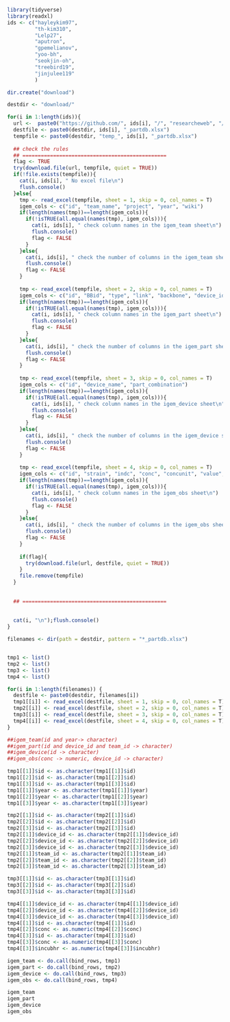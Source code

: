 ```r
library(tidyverse)
library(readxl)
ids <- c("hayleykim97", 
         "th-kim310",
         "Lelp27",
         "aputron",
         "gpemelianov",
         "yoo-bh",
         "seokjin-oh",
         "treebird19",
         "jinjulee119"
         )

dir.create("download")

destdir <- "download/"

for(i in 1:length(ids)){
  url <-  paste0("https://github.com/", ids[i], "/", "researcheweb", "/raw/main/download/partdb.xlsx")
  destfile <- paste0(destdir, ids[i], "_partdb.xlsx")
  tempfile <- paste0(destdir, "temp_", ids[i], "_partdb.xlsx")
  
  ## check the rules 
  ## ===============================================
  flag <- TRUE
  try(download.file(url, tempfile, quiet = TRUE))
  if(!file.exists(tempfile)){
    cat(i, ids[i], " No excel file\n")
    flush.console()
  }else{
    tmp <- read_excel(tempfile, sheet = 1, skip = 0, col_names = T)
    igem_cols <- c("id", "team_name", "project", "year", "wiki")
    if(length(names(tmp))==length(igem_cols)){
      if(!isTRUE(all.equal(names(tmp), igem_cols))){
        cat(i, ids[i], " check column names in the igem_team sheet\n")
        flush.console()
        flag <- FALSE
      }
    }else{
      cat(i, ids[i], " check the number of columns in the igem_team sheet\n")
      flush.console()
      flag <- FALSE
    }
    
    tmp <- read_excel(tempfile, sheet = 2, skip = 0, col_names = T)
    igem_cols <- c("id", "BBid", "type", "link", "backbone", "device_id", "team_id", "user")
    if(length(names(tmp))==length(igem_cols)){
      if(!isTRUE(all.equal(names(tmp), igem_cols))){
        cat(i, ids[i], " check column names in the igem_part sheet\n")
        flush.console()
        flag <- FALSE
      }
    }else{
      cat(i, ids[i], " check the number of columns in the igem_part sheet\n")
      flush.console()
      flag <- FALSE
    }
    
    tmp <- read_excel(tempfile, sheet = 3, skip = 0, col_names = T)
    igem_cols <- c("id", "device_name", "part_combination")
    if(length(names(tmp))==length(igem_cols)){
      if(!isTRUE(all.equal(names(tmp), igem_cols))){
        cat(i, ids[i], " check column names in the igem_device sheet\n")
        flush.console()
        flag <- FALSE
      }
    }else{
      cat(i, ids[i], " check the number of columns in the igem_device sheet\n")
      flush.console()
      flag <- FALSE
    }
    
    tmp <- read_excel(tempfile, sheet = 4, skip = 0, col_names = T)
    igem_cols <- c("id", "strain", "indc", "conc", "concunit", "value", "valunit", "incubhr", "incubtemp", "device_id", "link")
    if(length(names(tmp))==length(igem_cols)){
      if(!isTRUE(all.equal(names(tmp), igem_cols))){
        cat(i, ids[i], " check column names in the igem_obs sheet\n")
        flush.console()
        flag <- FALSE
      }
    }else{
      cat(i, ids[i], " check the number of columns in the igem_obs sheet\n")
      flush.console()
      flag <- FALSE
    }
    
    if(flag){
      try(download.file(url, destfile, quiet = TRUE))
    }
    file.remove(tempfile)
  }
  
  
  ## ===============================================
  
  
  cat(i, "\n");flush.console()
}
```

```r
filenames <- dir(path = destdir, pattern = "*_partdb.xlsx")


tmp1 <- list()
tmp2 <- list()
tmp3 <- list()
tmp4 <- list()

for(i in 1:length(filenames)) {
  destfile <- paste0(destdir, filenames[i])
  tmp1[[i]] <- read_excel(destfile, sheet = 1, skip = 0, col_names = T)
  tmp2[[i]] <- read_excel(destfile, sheet = 2, skip = 0, col_names = T)
  tmp3[[i]] <- read_excel(destfile, sheet = 3, skip = 0, col_names = T)
  tmp4[[i]] <- read_excel(destfile, sheet = 4, skip = 0, col_names = T)
}

##igem_team(id and year-> character)
##igem_part(id and device_id and team_id -> character)
##igem_device(id -> character)
##igem_obs(conc -> numeric, device_id -> character)

tmp1[[1]]$id <- as.character(tmp1[[1]]$id)
tmp1[[2]]$id <- as.character(tmp1[[2]]$id)
tmp1[[3]]$id <- as.character(tmp1[[3]]$id)
tmp1[[1]]$year <- as.character(tmp1[[1]]$year)
tmp1[[2]]$year <- as.character(tmp1[[2]]$year)
tmp1[[3]]$year <- as.character(tmp1[[3]]$year)

tmp2[[1]]$id <- as.character(tmp2[[1]]$id)
tmp2[[2]]$id <- as.character(tmp2[[2]]$id)
tmp2[[3]]$id <- as.character(tmp2[[3]]$id)
tmp2[[1]]$device_id <- as.character(tmp2[[1]]$device_id)
tmp2[[2]]$device_id <- as.character(tmp2[[2]]$device_id)
tmp2[[3]]$device_id <- as.character(tmp2[[3]]$device_id)
tmp2[[1]]$team_id <- as.character(tmp2[[1]]$team_id)
tmp2[[2]]$team_id <- as.character(tmp2[[2]]$team_id)
tmp2[[3]]$team_id <- as.character(tmp2[[3]]$team_id)

tmp3[[1]]$id <- as.character(tmp3[[1]]$id)
tmp3[[2]]$id <- as.character(tmp3[[2]]$id)
tmp3[[3]]$id <- as.character(tmp3[[3]]$id)

tmp4[[1]]$device_id <- as.character(tmp4[[1]]$device_id)
tmp4[[2]]$device_id <- as.character(tmp4[[2]]$device_id)
tmp4[[3]]$device_id <- as.character(tmp4[[3]]$device_id)
tmp4[[1]]$id <- as.character(tmp4[[1]]$id)
tmp4[[2]]$conc <- as.numeric(tmp4[[2]]$conc)
tmp4[[3]]$id <- as.character(tmp4[[3]]$id)
tmp4[[3]]$conc <- as.numeric(tmp4[[3]]$conc)
tmp4[[3]]$incubhr <- as.numeric(tmp4[[3]]$incubhr)

igem_team <- do.call(bind_rows, tmp1)
igem_part <- do.call(bind_rows, tmp2)
igem_device <- do.call(bind_rows, tmp3)
igem_obs <- do.call(bind_rows, tmp4)

igem_team
igem_part
igem_device
igem_obs
```

